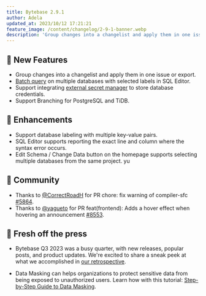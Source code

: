 ```yaml
---
title: Bytebase 2.9.1
author: Adela
updated_at: 2023/10/12 17:21:21
feature_image: /content/changelog/2-9-1-banner.webp
description: 'Group changes into a changelist and apply them in one issue or export.'
---
```


## 🚀 New Features

- Group changes into a changelist and apply them in one issue or export.
- [Batch query](/sql-editor/run-queries/#batch-mode) on multiple databases with selected labels in SQL Editor.
- Support integrating [external secret manager](/get-started/instance/#use-secret-manager) to store database credentials.
- Support Branching for PostgreSQL and TiDB.

## 🎄 Enhancements

- Support database labeling with multiple key-value pairs.
- SQL Editor supports reporting the exact line and column where the syntax error occurs.
- Edit Schema / Change Data button on the homepage supports selecting multiple databases from the same project.
  yu

## 🎠 Community

- Thanks to [@CorrectRoadH](https://github.com/correctroadh) for PR chore: fix warning of compiler-sfc [#5864](https://github.com/bytebase/bytebase/pull/5864).
- Thanks to [@yagueto](https://github.com/yagueto) for PR feat(frontend): Adds a hover effect when hovering an announcement [#8553](https://github.com/bytebase/bytebase/pull/8553).

## 📰 Fresh off the press

- Bytebase Q3 2023 was a busy quarter, with new releases, popular posts, and product updates. We're excited to share a sneak peek at what we accomplished in [our retrospective](/blog/2023-q3-retrospect).

- Data Masking can helps organizations to protect sensitive data from being exposed to unauthorized users. Learn how with this tutorial: [Step-by-Step Guide to Data Masking](/tutorials/data-masking/).

<IncludeBlock url="/docs/get-started/install/install-upgrade"></IncludeBlock>
